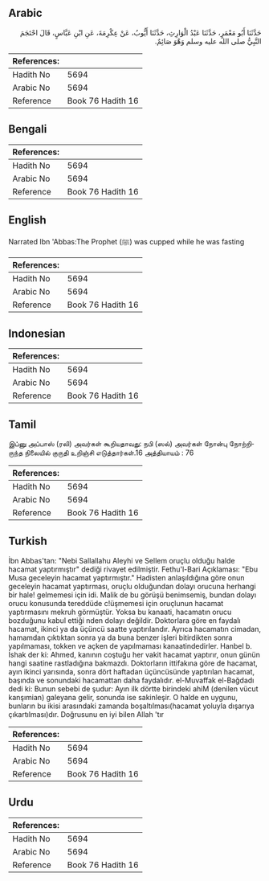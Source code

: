 ## Arabic

<div dir="rtl" lang="ar" style={{fontSize:'larger',backgroundColor:'#f8f9fa',padding:20}}>حَدَّثَنَا أَبُو مَعْمَرٍ، حَدَّثَنَا عَبْدُ الْوَارِثِ، حَدَّثَنَا أَيُّوبُ، عَنْ عِكْرِمَةَ، عَنِ ابْنِ عَبَّاسٍ، قَالَ احْتَجَمَ النَّبِيُّ صلى الله عليه وسلم وَهْوَ صَائِمٌ‏.‏</div><div style={{backgroundColor:'#f8f9fa',padding:20, marginBottom: 10}}><table>
        <thead>
          <tr>
            <th>References:</th>
            <th></th>
          </tr>
        </thead>
        <tbody><tr><td>Hadith No</td><td>5694</td></tr><tr><td>Arabic No</td><td>5694</td></tr><tr><td>Reference</td><td>Book 76 Hadith 16</td></tr></tbody></table></div>

## Bengali

<div dir="ltr" lang="bn" style={{fontSize:'larger',backgroundColor:'#f8f9fa',padding:20}}></div><div style={{backgroundColor:'#f8f9fa',padding:20, marginBottom: 10}}><table>
        <thead>
          <tr>
            <th>References:</th>
            <th></th>
          </tr>
        </thead>
        <tbody><tr><td>Hadith No</td><td>5694</td></tr><tr><td>Arabic No</td><td>5694</td></tr><tr><td>Reference</td><td>Book 76 Hadith 16</td></tr></tbody></table></div>

## English

<div dir="ltr" lang="en" style={{fontSize:'larger',backgroundColor:'#f8f9fa',padding:20}}>Narrated Ibn 'Abbas:The Prophet (ﷺ) was cupped while he was fasting</div><div style={{backgroundColor:'#f8f9fa',padding:20, marginBottom: 10}}><table>
        <thead>
          <tr>
            <th>References:</th>
            <th></th>
          </tr>
        </thead>
        <tbody><tr><td>Hadith No</td><td>5694</td></tr><tr><td>Arabic No</td><td>5694</td></tr><tr><td>Reference</td><td>Book 76 Hadith 16</td></tr></tbody></table></div>

## Indonesian

<div dir="ltr" lang="id" style={{fontSize:'larger',backgroundColor:'#f8f9fa',padding:20}}></div><div style={{backgroundColor:'#f8f9fa',padding:20, marginBottom: 10}}><table>
        <thead>
          <tr>
            <th>References:</th>
            <th></th>
          </tr>
        </thead>
        <tbody><tr><td>Hadith No</td><td>5694</td></tr><tr><td>Arabic No</td><td>5694</td></tr><tr><td>Reference</td><td>Book 76 Hadith 16</td></tr></tbody></table></div>

## Tamil

<div dir="ltr" lang="ta" style={{fontSize:'larger',backgroundColor:'#f8f9fa',padding:20}}>இப்னு அப்பாஸ் (ரலி) அவர்கள் கூறியதாவது: நபி (ஸல்) அவர்கள் நோன்பு நோற்றிருந்த நிலையில் குருதி உறிஞ்சி எடுத்தார்கள்.16 அத்தியாயம் : 76</div><div style={{backgroundColor:'#f8f9fa',padding:20, marginBottom: 10}}><table>
        <thead>
          <tr>
            <th>References:</th>
            <th></th>
          </tr>
        </thead>
        <tbody><tr><td>Hadith No</td><td>5694</td></tr><tr><td>Arabic No</td><td>5694</td></tr><tr><td>Reference</td><td>Book 76 Hadith 16</td></tr></tbody></table></div>

## Turkish

<div dir="ltr" lang="tr" style={{fontSize:'larger',backgroundColor:'#f8f9fa',padding:20}}>İbn Abbas'tan: "Nebi Sallallahu Aleyhi ve Sellem oruçlu olduğu halde hacamat yaptırmıştır" dediği rivayet edilmiştir. Fethu'l-Bari Açıklaması: "Ebu Musa geceleyin hacamat yaptırmıştır." Hadisten anlaşıldığına göre onun geceleyin hacamat yaptırması, oruçlu olduğundan dolayı orucuna herhangi bir hale! gelmemesi için idi. Malik de bu görüşü benimsemiş, bundan dolayı orucu konusunda tereddüde c!üşmemesi için oruçlunun hacamat yaptırmasını mekruh görmüştür. Yoksa bu kanaati, hacamatın orucu bozduğunu kabul ettiği nden dolayı değildir. Doktorlara göre en faydalı hacamat, ikinci ya da üçüncü saatte yaptırılandır. Ayrıca hacamatın cimadan, hamamdan çıktıktan sonra ya da buna benzer işleri bitirdikten sonra yapılmaması, tokken ve açken de yapılmaması kanaatindedirler. Hanbel b. İshak der ki: Ahmed, kanının coştuğu her vakit hacamat yaptırır, onun günün hangi saatine rastladığına bakmazdı. Doktorların ittifakına göre de hacamat, ayın ikinci yarısında, sonra dört haftadan üçüncüsünde yaptırılan hacamat, başında ve sonundaki hacamattan daha faydalıdır. el-Muvaffak el-Bağdadı dedi ki: Bunun sebebi de şudur: Ayın ilk dörtte birindeki ahiM (denilen vücut kanşımian) galeyana gelir, sonunda ise sakinleşir. O halde en uygunu, bunların bu ikisi arasındaki zamanda boşaltılması(hacamat yoluyla dışarıya çıkartılması)dır. Doğrusunu en iyi bilen Allah 'tır</div><div style={{backgroundColor:'#f8f9fa',padding:20, marginBottom: 10}}><table>
        <thead>
          <tr>
            <th>References:</th>
            <th></th>
          </tr>
        </thead>
        <tbody><tr><td>Hadith No</td><td>5694</td></tr><tr><td>Arabic No</td><td>5694</td></tr><tr><td>Reference</td><td>Book 76 Hadith 16</td></tr></tbody></table></div>

## Urdu

<div dir="rtl" lang="ur" style={{fontSize:'larger',backgroundColor:'#f8f9fa',padding:20}}></div><div style={{backgroundColor:'#f8f9fa',padding:20, marginBottom: 10}}><table>
        <thead>
          <tr>
            <th>References:</th>
            <th></th>
          </tr>
        </thead>
        <tbody><tr><td>Hadith No</td><td>5694</td></tr><tr><td>Arabic No</td><td>5694</td></tr><tr><td>Reference</td><td>Book 76 Hadith 16</td></tr></tbody></table></div>